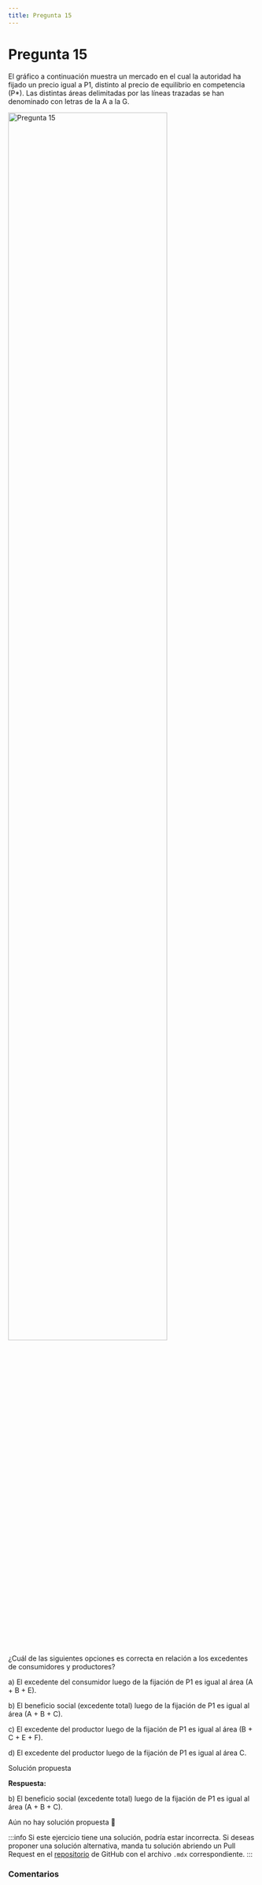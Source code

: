 ```yaml
---
title: Pregunta 15
---
```



# Pregunta 15

<div className="exercise">
El gráfico a continuación muestra un mercado en el cual la autoridad ha fijado un precio igual a P1, distinto al precio de equilibrio en competencia (P*). Las distintas áreas delimitadas por las líneas trazadas se han denominado con letras de la A a la G.

<Image
  src="engineering/economics/exercises/2016-2/p15/image.png"
  alt="Pregunta 15"
  width="80%"
/>

¿Cuál de las siguientes opciones es correcta en relación a los excedentes de consumidores y productores?

a) El excedente del consumidor luego de la fijación de P1 es igual al área (A + B + E).

b) El beneficio social (excedente total) luego de la fijación de P1 es igual al área (A + B + C).

c) El excedente del productor luego de la fijación de P1 es igual al área (B + C + E + F).

d) El excedente del productor luego de la fijación de P1 es igual al área C.
</div>

<MDXDetails>
<summary>Solución propuesta</summary>

<div className="exercise">

**Respuesta:**

b) El beneficio social (excedente total) luego de la fijación de P1 es igual al área (A + B + C).

Aún no hay solución propuesta 🥲
</div>

:::info
Si este ejercicio tiene una solución, podría estar incorrecta. Si deseas proponer una solución alternativa, manda tu solución abriendo
un Pull Request en el [repositorio](https://github.com/crow-rojas/apuntes-fundamentals/pulls) de GitHub con el archivo
`.mdx` correspondiente.
:::

</MDXDetails>

### Comentarios

<Disqus
  url="https://crow-rojas.github.io/apuntes-fundamentals/docs/engineering/economics/exercises/2016-2/p15"
  identifier="docs/engineering/economics/exercises/2016-2/p15"
  title="2016-2 Economia - Pregunta 15"
/>
